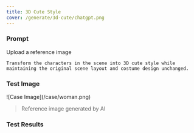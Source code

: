 ```yaml
---
title: 3D Cute Style
cover: /generate/3d-cute/chatgpt.png
---
```


### Prompt

Upload a reference image

```text
Transform the characters in the scene into 3D cute style while maintaining the original scene layout and costume design unchanged.
```

### Test Image

<div className="w-[30%] mx-auto">
![Case Image](/case/woman.png)
</div>

> Reference image generated by AI

### Test Results

<ImagePreview>
  <ImageCase imageUrl="/generate/3d-cute/chatgpt.png" modelName="ChatGPT" />
  <ImageCase imageUrl="/generate/3d-cute/doubao.png" modelName="doubao" />
  <ImageCase imageUrl="/generate/3d-cute/jimeng.jpeg" modelName="jimeng" />
</ImagePreview>
